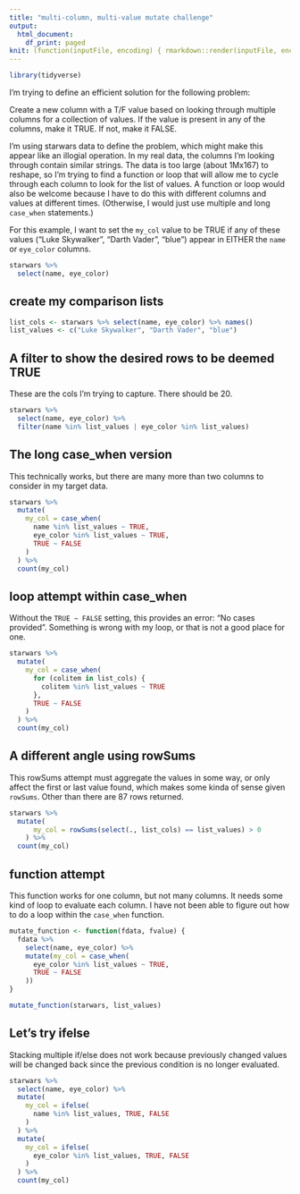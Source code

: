 ```yaml
---
title: "multi-column, multi-value mutate challenge"
output:
  html_document:
    df_print: paged
knit: (function(inputFile, encoding) { rmarkdown::render(inputFile, encoding = encoding, output_dir = "docs") })
---
```


```r
library(tidyverse)
```

I'm trying to define an efficient solution for the following problem:

Create a new column with a T/F value based on looking through multiple columns for a collection of values. If the value is present in any of the columns, make it TRUE. If not, make it FALSE.

I'm using starwars data to define the problem, which might make this appear like an illogial operation. In my real data, the columns I'm looking through contain similar strings. The data is too large (about 1Mx167) to reshape, so I'm trying to find a function or loop that will allow me to cycle through each column to look for the list of values. A function or loop would also be welcome because I have to do this with different columns and values at different times. (Otherwise, I would just use multiple and long `case_when` statements.)

For this example, I want to set the `my_col` value to be TRUE if any of these values ("Luke Skywalker", "Darth Vader", "blue") appear in EITHER the `name` or `eye_color` columns.


```r
starwars %>% 
  select(name, eye_color)
```


## create my comparison lists

```r
list_cols <- starwars %>% select(name, eye_color) %>% names()
list_values <- c("Luke Skywalker", "Darth Vader", "blue")
```

## A filter to show the desired rows to be deemed TRUE

These are the cols I'm trying to capture. There should be 20.

```r
starwars %>% 
  select(name, eye_color) %>% 
  filter(name %in% list_values | eye_color %in% list_values)
```


## The long case_when version

This technically works, but there are many more than two columns to consider in my target data.

```r
starwars %>% 
  mutate(
    my_col = case_when(
      name %in% list_values ~ TRUE,
      eye_color %in% list_values ~ TRUE,
      TRUE ~ FALSE
    )
  ) %>%
  count(my_col)
```

## loop attempt within case_when

Without the `TRUE ~ FALSE` setting, this provides an error: "No cases provided". Something is wrong with my loop, or that is not a good place for one.

```r
starwars %>% 
  mutate(
    my_col = case_when(
      for (colitem in list_cols) {
        colitem %in% list_values ~ TRUE
      },
      TRUE ~ FALSE
    )
  ) %>%
  count(my_col)
```

## A different angle using rowSums

This rowSums attempt must aggregate the values in some way, or only affect the first or last value found, which makes some kinda of sense given `rowSums`. Other than there are 87 rows returned.

```r
starwars %>% 
  mutate(
      my_col = rowSums(select(., list_cols) == list_values) > 0
    ) %>% 
  count(my_col)
```

## function attempt

This function works for one column, but not many columns. It needs some kind of loop to evaluate each column. I have not been able to figure out how to do a loop within the `case_when` function.

```r
mutate_function <- function(fdata, fvalue) {
  fdata %>% 
    select(name, eye_color) %>% 
    mutate(my_col = case_when(
      eye_color %in% list_values ~ TRUE,
      TRUE ~ FALSE
    ))
}

mutate_function(starwars, list_values)
```


## Let's try ifelse

Stacking multiple if/else does not work because previously changed values will be changed back since the previous condition is no longer evaluated.

```r

starwars %>% 
  select(name, eye_color) %>% 
  mutate(
    my_col = ifelse(
      name %in% list_values, TRUE, FALSE
    )
  ) %>% 
  mutate(
    my_col = ifelse(
      eye_color %in% list_values, TRUE, FALSE
    )
  ) %>% 
  count(my_col)

```

